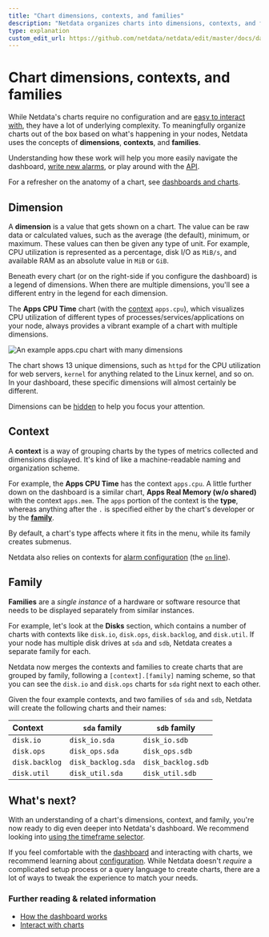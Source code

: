 ```yaml
---
title: "Chart dimensions, contexts, and families"
description: "Netdata organizes charts into dimensions, contexts, and families to automatically and meaningfully organize thousands of metrics into interactive charts."
type: explanation
custom_edit_url: https://github.com/netdata/netdata/edit/master/docs/dashboard/dimensions-contexts-families.mdx
---
```


# Chart dimensions, contexts, and families

While Netdata's charts require no configuration and are [easy to interact with](/docs/dashboard/interact-charts.mdx),
they have a lot of underlying complexity. To meaningfully organize charts out of the box based on what's happening in
your nodes, Netdata uses the concepts of **dimensions**, **contexts**, and **families**. 

Understanding how these work will help you more easily navigate the dashboard, [write new
alarms](/docs/monitor/configure-alarms.md), or play around with the [API](/web/api/README.md).

For a refresher on the anatomy of a chart, see [dashboards and charts](/docs/dashboard/how-dashboard-works.mdx).

## Dimension

A **dimension** is a value that gets shown on a chart. The value can be raw data or calculated values, such as the
average (the default), minimum, or maximum. These values can then be given any type of unit. For example, CPU
utilization is represented as a percentage, disk I/O as `MiB/s`, and available RAM as an absolute value in `MiB` or
`GiB`.

Beneath every chart (or on the right-side if you configure the dashboard) is a legend of dimensions. When there are
multiple dimensions, you'll see a different entry in the legend for each dimension.

The **Apps CPU Time** chart (with the [context](#contexts) `apps.cpu`), which visualizes CPU utilization of
different types of processes/services/applications on your node, always provides a vibrant example of a chart with
multiple dimensions.

![An example apps.cpu chart with many
dimensions](https://user-images.githubusercontent.com/1153921/114207816-a5cb7400-9911-11eb-8800-06f60b745f9c.png)

The chart shows 13 unique dimensions, such as `httpd` for the CPU utilization for web servers, `kernel` for anything
related to the Linux kernel, and so on. In your dashboard, these specific dimensions will almost certainly be different.

Dimensions can be [hidden](/docs/dashboard/interact-charts.mdx#show-and-hide-dimensions) to help you focus your
attention.

## Context

A **context** is a way of grouping charts by the types of metrics collected and dimensions displayed. It's kind of like
a machine-readable naming and organization scheme.

For example, the **Apps CPU Time** has the context `apps.cpu`. A little further down on the dashboard is a similar
chart, **Apps Real Memory (w/o shared)** with the context `apps.mem`. The `apps` portion of the context is the **type**,
whereas anything after the `.` is specified either by the chart's developer or by the [**family**](#family). 

By default, a chart's type affects where it fits in the menu, while its family creates submenus.

Netdata also relies on contexts for [alarm configuration](/docs/monitor/configure-alarms.md) (the [`on`
line](/health/REFERENCE.md#alarm-line-on)).

## Family

**Families** are a _single instance_ of a hardware or software resource that needs to be displayed separately from
similar instances.

For example, let's look at the **Disks** section, which contains a number of charts with contexts like `disk.io`,
`disk.ops`, `disk.backlog`, and `disk.util`.  If your node has multiple disk drives at `sda` and `sdb`, Netdata creates
a separate family for each.

Netdata now merges the contexts and families to create charts that are grouped by family, following a
`[context].[family]` naming scheme, so that you can see the `disk.io` and `disk.ops` charts for `sda` right next to each
other.

Given the four example contexts, and two families of `sda` and `sdb`, Netdata will create the following charts and their
names:

| Context        | `sda` family       | `sdb` family       |
| :------------- | ------------------ | ------------------ |
| `disk.io`      | `disk_io.sda`      | `disk_io.sdb`      |
| `disk.ops`     | `disk_ops.sda`     | `disk_ops.sdb`     |
| `disk.backlog` | `disk_backlog.sda` | `disk_backlog.sdb` |
| `disk.util`    | `disk_util.sda`    | `disk_util.sdb`    |

## What's next?

With an understanding of a chart's dimensions, context, and family, you're now ready to dig even deeper into Netdata's
dashboard. We recommend looking into [using the timeframe selector](/docs/dashboard/select-timeframes.mdx).

If you feel comfortable with the [dashboard](/docs/dashboard/how-dashboard-works.mdx) and interacting with charts, we
recommend learning about [configuration](/docs/configure/nodes.md). While Netdata doesn't _require_ a complicated setup
process or a query language to create charts, there are a lot of ways to tweak the experience to match your needs.

### Further reading & related information

- [How the dashboard works](/docs/dashboard/how-dashboard-works.mdx)
- [Interact with charts](/docs/dashboard/interact-charts.mdx)
